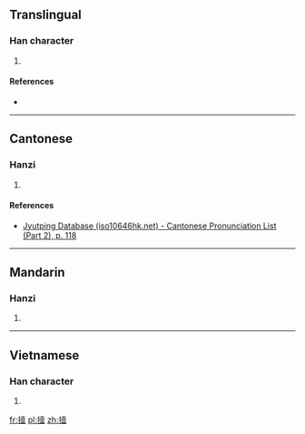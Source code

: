 ==Translingual==

===Han character===
{{Han char|rn=64|rad=手|as=12|sn=15|four=|canj=QGBT|ids=⿰扌壹}}

# {{defn|Han|sort=手12}}

====References====
* {{Han ref|kx=0453.340|dkj=12690|dj=0803.170|hdz=31953.050|uh=648E|ud=25742}}

----

==Cantonese==

===Hanzi===
{{yue-hanzi|jyut=[[ji3]]|y=yi3}}

# {{defn|lang=yue|sort=手12}}

====References====
*[http://www.iso10646hk.net/jp/document/download.jsp Jyutping Database (iso10646hk.net) - Cantonese Pronunciation List (Part 2), p. 118]

----

==Mandarin==

===Hanzi===
{{cmn-hanzi|pin=[[yì]] ([[yi4]])|wg=i<sup>4</sup>}}

# {{defn|lang=cmn|sort=手12}}

----

==Vietnamese==

===Han character===
{{vi-readings|rs=手12| hanviet = nhắt}}

# {{defn|lang=vi|sort=手12}}

[[fr:撎]]
[[pl:撎]]
[[zh:撎]]